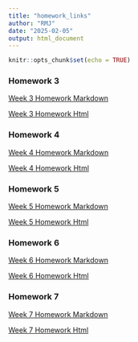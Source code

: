 ```yaml
---
title: "homework_links"
author: "RMJ"
date: "2025-02-05"
output: html_document
---
```


```r
knitr::opts_chunk$set(echo = TRUE)
```

### Homework 3

[Week 3 Homework Markdown](Homework/Homework_3.Rmd)

[Week 3 Homework Html](Homework/Homework_3.html)


### Homework 4

[Week 4 Homework Markdown](Homework/Homework_4.Rmd)

[Week 4 Homework Html](Homework/Homework_4.html)

### Homework 5

[Week 5 Homework Markdown](Homework/Homework_5.Rmd)

[Week 5 Homework Html](Homework/Homework_5.html)

### Homework 6

[Week 6 Homework Markdown](Homework/Homework_6.Rmd)

[Week 6 Homework Html](Homework/Homework_6.html)

### Homework 7

[Week 7 Homework Markdown](Homework/Homework_7.Rmd)

[Week 7 Homework Html](Homework/Homework_7.html)


